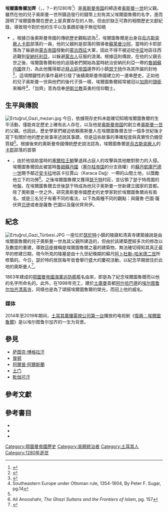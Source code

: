 {{Infobox monarch  
|name         = 埃爾圖魯爾<br/>ارطغرل
|title        = [[加齊|加齊]]
|image        = TM-2001-500manat-Ärtogrul Gazy-b.png
|caption      = 2001年[[土库曼斯坦|土庫曼]]發行的埃爾圖魯爾紀念硬幣
|reign        = 
|reign-type   =
|predecessor  = 
|pre-type     = 
|successor    =[[奥斯曼一世|奥斯曼一世]] 
|suc-type     = 
|succession   = 
|full name    = 
|issue        = [[奥斯曼一世|奥斯曼一世]]<br>{{link-en|岡達茲·阿爾普|Gündüz Alp}}<br>薩魯·巴圖（Saru Batu）<br>薩伏齊貝伊（Savci Bey）
|royal house  =
|father       = [[蘇萊曼沙阿|蘇萊曼沙阿]]
|mother       = {{link-en|海梅可敦|Hayme Hatun}}
|spouse       = [[哈里米可敦|哈里米可敦]]
|birth_date   =  尚有爭議<ref name="auto">{{Cite book |last=Kermeli |first=Eugenia  |editor-last=Ágoston |editor-first=Gábor |editor2=Bruce Masters |title=Encyclopedia of the Ottoman Empire |url=https://archive.org/details/encyclopediaotto00agos |chapter=Osman I |date=2009 |page=[https://archive.org/details/encyclopediaotto00agos/page/444 444] |quote=Reliable information regarding Osman is scarce. His birth date is unknown and his symbolic significance as the father of the dynasty has encouraged the development of mythic tales regarding the ruler’s life and origins }}</ref>
|death_date   = 約1280年
|death_place  = [[魯姆蘇丹國|魯姆蘇丹國]][[瑟于特|瑟于特]]
|religion     = [[伊斯兰教|伊斯兰教]][[遜尼派|遜尼派]]
|burial_place =瑟于特的埃爾圖魯爾加齊之墓
}}

'''埃爾圖魯爾加齊'''（{{lang-ota|ارطغرل}}，{{lang-tr|Ertuğrul Gazi}}，?－約1280年<ref>{{cite web|url=https://books.google.se/books?id=E9-YfgVZDBkC&pg=PA13&redir_esc=y#v=onepage&q&f=false|title=History of the Ottoman Empire and Modern Turkey: Volume 1, Empire of the Gazis: The Rise and Decline of the Ottoman Empire 1280-1808|first1=Stanford J.|last1=Shaw|first2=Ezel Kural|last2=Shaw|date=29 October 1976|publisher=Cambridge University Press|page=13|accessdate=14 June 2018|via=Google Books|archive-date=2019-06-13|archive-url=https://web.archive.org/web/20190613151412/https://books.google.se/books?id=E9-YfgVZDBkC&pg=PA13&redir_esc=y#v=onepage&q&f=false|dead-url=no}}</ref>）是[[奥斯曼帝国|奥斯曼帝国]]的締造者[[奥斯曼一世|奥斯曼一世]]的父親。雖然在他的兒子奥斯曼一世所鑄造發行的錢幣上刻有其父埃爾圖魯爾的名字，進而證明了埃爾圖魯爾在歷史上是真實存在的人物，但由於缺乏可靠的相關歷史文獻紀錄，導致現今對於他的生平以及事蹟卻幾乎無從知曉<ref name=coin>{{Cite book|last=Lindner |first=Rudi P. |title=Nomads and Ottomans in Medieval Anatolia |url=https://archive.org/details/nomadsottomansme00lind |publisher=Indiana University Press |place=Bloomington |date=1983 |page=[https://archive.org/details/nomadsottomansme00lind/page/21 21] |quote=No source provides a firm and factual recounting of the deeds of Osman's father.}}
* {{Cite book |last=Kafadar |first=Cemal |title=Between Two Worlds: The Construction of the Ottoman State |url=https://archive.org/details/betweentwoworlds0000kafa |date=1995 |pages=[https://archive.org/details/betweentwoworlds0000kafa/page/60 60], 122 }}</ref>。根據日後奧斯曼帝國的傳統歷史觀點認為<ref name="auto">{{Cite book |last=Kermeli |first=Eugenia  |editor-last=Ágoston |editor-first=Gábor |editor2=Bruce Masters |title=Encyclopedia of the Ottoman Empire |url=https://archive.org/details/encyclopediaotto00agos |chapter=Osman I |date=2009 |page=[https://archive.org/details/encyclopediaotto00agos/page/444 444] |quote=Reliable information regarding Osman is scarce. His birth date is unknown and his symbolic significance as the father of the dynasty has encouraged the development of mythic tales regarding the ruler’s life and origins }}</ref>，埃爾圖魯爾是出身自[[烏古斯人|烏古斯突厥人]][[卡耶|卡耶]]部落的一員，他的父親則是部落的領導者[[蘇萊曼沙阿|蘇萊曼沙阿]]，當時的卡耶部落為了躲避由[[蒙古帝国|蒙古帝国]]發動的[[蒙古征戰|蒙古西征]]大軍，因此不得不被迫從[[中亚|中亚]]地區往西逃難到[[安納托利亞|安納托利亞]]，以躲避[[蒙古族|蒙古人]]征服的浪潮。根據這則傳說，在他的父親去世之後，埃爾圖魯爾和他的追隨者們開始為當時統治安納托利亞一帶的[[魯姆蘇丹國|魯姆蘇丹國]]效力，為此他獲得鄰近[[拜占庭帝国|拜占庭帝国]]邊界的小鎮[[瑟于特|瑟于特]]作為其所屬的封地<ref>{{Cite book |last=Shaw |first=Stanford |title=History of the Ottoman Empire and Modern Turkey |url=https://archive.org/details/historyofottoman00stan |publisher=Cambridge University Press |date=1976 |page=[https://archive.org/details/historyofottoman00stan/page/13 13] |quote=The problem of Ottoman origins has preoccupied students of history, but because of both the absence of contemporary source materials and conflicting accounts written subsequent to the events there seems to be no basis for a definitive statement. The traditional account relates that the ancestor of the dynasty was one Gündüz Beg, leader of the Kayı tribe of Turcomans... }}</ref>，這項關鍵性的事件最終引發了後續奧斯曼帝國建立的一連串歷史。正如他的兒子奥斯曼一世與他們的後代子孫一樣，埃爾圖魯爾經常被冠以[[加齊|加齊]]的[[頭銜|頭銜]]來稱呼<ref>Southeastern Europe under Ottoman rule, 1354-1804, By Peter F. Sugar, pg.14</ref>，「加齊」意為信奉[[伊斯兰教|伊斯兰教]]英勇的信仰戰士。

== 生平與傳說 ==
[[File:Ertuğrul_Gazi_mezarı.jpg|thumb]]
今日，依據現存史料未能確切知曉埃爾圖魯爾的生平活動，僅能肯定歷史上確有此人存在，以及他是[[奥斯曼帝国|奥斯曼帝国]]的創立者[[奥斯曼一世|奥斯曼一世]]的父親。也因此，歷史學家們被迫依賴奧斯曼人在埃爾圖魯爾去世一個多世紀後才寫下有關於他的歷史故事來述說其事蹟，但是這些故事的準確程度與真實性仍備受質疑<ref name=coin/>。根據後來的奧斯曼帝國傳統歷史說法認為，埃爾圖魯爾是[[烏古斯人|烏古斯突厥人]]的[[卡耶|卡耶]]部落的首領<ref>{{Cite book |last=Shaw |first=Stanford |title=History of the Ottoman Empire and Modern Turkey |publisher=Cambridge University Press |date=1976 |page=13 |url=https://books.google.com/books?id=E9-YfgVZDBkC&pg=PA13 |isbn=9780521291637 }}
* {{cite web |url=http://www.britannica.com/EBchecked/topic/434996/Ottoman-Empire |title=Ottoman Empire |publisher=Britannica Online Encyclopedia |accessdate=11 February 2013 |archive-date=2008-04-26 |archive-url=https://web.archive.org/web/20080426002714/http://www.britannica.com/EBchecked/topic/434996/Ottoman-Empire |dead-url=no }}</ref>，由於他協助當時的[[塞爾柱王朝|塞爾柱王朝]]擊退拜占庭人的攻擊與其他敵對勢力的入侵。埃爾圖魯爾因此被當時[[魯姆蘇丹國|魯姆蘇丹國]]（[[塞尔柱帝国|塞尔柱帝国]]的分支政權）的[[苏丹_(称谓)|蘇丹]][[凱庫巴德一世|凱庫巴德一世]]賜予鄰近[[安卡拉|安卡拉]]地區卡拉賈山（Karaca Dağ）一帶的山間土地，以獎勵他立下的功勞<ref>Ali Anooshahr, ''The Ghazi Sultans and the Frontiers of Islam'', pg. 157</ref>。之後埃爾圖魯爾又獲得[[瑟于特|瑟于特]]村莊，並佔領了瑟于特周圍的地盤。在埃爾圖魯爾去世後瑟于特成為他兒子奥斯曼一世新建立國家的首都。除了奧斯曼一世之外，研究奧斯曼帝國歷史的史學家對於埃爾圖魯爾尚有兩名、或是三名兒子有著不同的看法，以下為兩種不同的觀點：{{link-en|岡達茲·阿爾普|Gündüz Alp}}與薩魯·巴圖·薩伏齊[[贝伊|贝伊]]或者是薩魯·巴圖以及薩伏齊貝伊。

==紀念==
[[File:Ertuğrul_Gazi_Türbesi.JPG|thumb]]
一座位於[[瑟於特|瑟於特]]小鎮的陵寢和清真寺建築據說是由埃爾圖魯爾的兒子奧斯曼一世為其父親所建造的，但由於該建築歷經多次的修改以及數度的重建，導致這座據稱是埃爾圖魯爾之墓的建築物，無法確切得知其真正最早的修建日期，現今所見的陵墓是由十九世紀晚期的蘇丹[[阿卜杜勒-哈米德二世|阿卜杜勒-哈米德二世]]所修築的。今日，瑟於特的居民每年皆會舉行盛大的慶祝活動，以紀念早期居住於此地的奧斯曼人<ref>{{cite web|url=https://books.google.co.uk/books?id=hslOx5bvOzkC&pg=PT37&dq=Ertu%C4%9Frul+tomb&hl=en&sa=X&ved=0ahUKEwil2rqf34PWAhUqD5oKHflEBQIQ6AEIODAD#v=onepage&q=Ertu%C4%9Frul+tomb&f=false|title=Osman's Dream: The Story of the Ottoman Empire 1300-1923|first=Caroline|last=Finkel|date=19 July 2012|publisher=Hodder & Stoughton|accessdate=1 September 2017|via=Google Books|archive-date=2019-06-08|archive-url=https://web.archive.org/web/20190608082719/https://books.google.co.uk/books?id=hslOx5bvOzkC&pg=PT37&dq=Ertu%C4%9Frul+tomb&hl=en&sa=X&ved=0ahUKEwil2rqf34PWAhUqD5oKHflEBQIQ6AEIODAD#v=onepage&q=Ertu%C4%9Frul+tomb&f=false|dead-url=no}}</ref>。

1863年建成的[[鄂圖曼帝國海軍|鄂圖曼帝國海軍]][[巡防艦|巡防艦]]{{le|埃爾圖魯爾號巡防艦|Ottoman frigate Ertuğrul|埃爾圖魯爾號}}艦名由來，即是為了紀念埃爾圖魯爾而以他的名字所命名的。此外，在1998年完工，建於[[土库曼斯坦|土庫曼]]首都[[阿什哈巴德|阿什哈巴德]]的[[埃尔图鲁尔加齐清真寺|埃尔图鲁尔加齐清真寺]]，同樣也是為了頌揚埃爾圖魯爾的榮光，而冠上他的威名。

=== 媒体 ===
2014年至2019年期间，[[土耳其廣播電視公司第一台|土耳其廣播電視公司第一台]]播放的电视剧《[[復興：埃爾圖魯爾|復興：埃爾圖魯爾]]》是以埃尔图鲁尔加齐的一生为背景。

==參見==
*[[萨图克·博格拉汗|萨图克·博格拉汗]]
*[[冒顿|冒顿]]
*[[阿爾普·阿爾斯蘭|阿爾普·阿爾斯蘭]]
*[[土门|土门]]
*[[毗伽可汗|毗伽可汗]]

==參考文獻==
{{Commons category|Ertuğrul Gazi}}
{{Reflist}}

==參考書目==
{{refbegin}}
* {{Cite book |editor-last=Ágoston |editor-first=Gábor |editor2=Bruce Masters |title=Encyclopedia of the Ottoman Empire |place=New York |publisher=Facts on File |date=2009 |isbn=978-0-8160-6259-1 }}
* {{Cite book|last=Lindner |first=Rudi P. |title=Nomads and Ottomans in Medieval Anatolia |publisher=Indiana University Press |place=Bloomington |date=1983 |isbn=0-933070-12-8 }}
* {{Cite book|last=Kafadar |first=Cemal |title=Between Two Worlds: The Construction of the Ottoman State |url=https://archive.org/details/betweentwoworlds0000kafa |publisher=University of California Press |place=Berkeley |date=1995 |isbn=978-0-520-20600-7}}
{{refend}}

{{start box}}
{{s-reg}}
{{succession box | before= [[蘇萊曼沙阿|蘇萊曼沙阿]] | title=前[[奥斯曼王朝|奥斯曼王朝]]領袖 | years=？－約1280年 | after=[[奥斯曼一世|奥斯曼一世]]}}
{{end box}}

{{Authority control}}
[[Category:鄂圖曼帝國歷史|Category:鄂圖曼帝國歷史]]
[[Category:突厥統治者|Category:突厥統治者]]
[[Category:土耳其人|Category:土耳其人]]
[[Category:1280年逝世|Category:1280年逝世]]